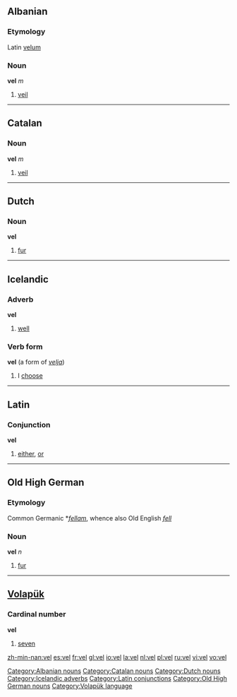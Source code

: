 ==Albanian==
===Etymology===
Latin [[velum]]
===Noun===
'''vel''' ''m''

# [[veil]]

[[Category:Albanian nouns]]

----

==Catalan==
===Noun===
'''vel''' ''m''

# [[veil]]

[[Category:Catalan nouns]]

----

==Dutch==
===Noun===
'''vel'''

# [[fur]]

[[Category:Dutch nouns]]

----

==Icelandic==
===Adverb===
'''vel'''

# [[well]]

[[Category:Icelandic adverbs]]

===Verb form===
'''vel''' (a form of ''[[velja]]'')

# I [[choose]]

----

==Latin==
===Conjunction===
'''vel'''
# [[either]], [[or]]

[[Category:Latin conjunctions]]

----

==Old High German==
===Etymology===
Common Germanic *''[[fellam]]'', whence also Old English ''[[fell]]''
===Noun===
'''vel''' ''n''

# [[fur]]

[[Category:Old High German nouns]]
----

==[[Volapük]]==
===Cardinal number===
'''vel'''

# [[seven]]

[[Category:Volapük language]]

[[zh-min-nan:vel]]
[[es:vel]]
[[fr:vel]]
[[gl:vel]]
[[io:vel]]
[[la:vel]]
[[nl:vel]]
[[pl:vel]]
[[ru:vel]]
[[vi:vel]]
[[vo:vel]]
